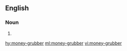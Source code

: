 ==English==

===Noun===
{{en-noun}}

# {{alternative spelling of|moneygrubber|lang=en}}

[[hy:money-grubber]]
[[ml:money-grubber]]
[[vi:money-grubber]]